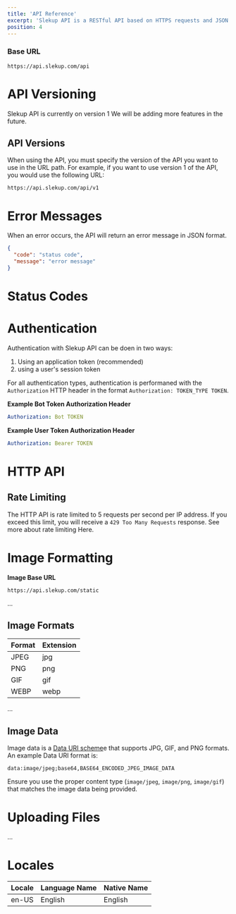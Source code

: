 ```yaml
---
title: 'API Reference'
excerpt: 'Slekup API is a RESTful API based on HTTPS requests and JSON responses. It allows you to access your data in Slekup and create your own customized applications.'
position: 4
---
```


### Base URL

```plaintext
https://api.slekup.com/api
```

# API Versioning

<Alert
  type="warning"
  text="When versions become outdated, they will return 400 Bad Request."
/>

Slekup API is currently on version 1 We will be adding more features in the future.

## API Versions

<APIVersions />

When using the API, you must specify the version of the API you want to use in the URL path. For example, if you want to use version 1 of the API, you would use the following URL:

```plaintext
https://api.slekup.com/api/v1
```

# Error Messages

<Alert type="error" text="This section is not complete." />

When an error occurs, the API will return an error message in JSON format.

```json
{
  "code": "status code",
  "message": "error message"
}
```

# Status Codes

<Alert
  type="info"
  text="You will typically not receive most of these status codes. Status codes 200, 400, 401, 403, 404, and 500 are the most common."
/>

<StatusCodes />

# Authentication

<Alert type="error" text="This section is not complete." />

Authentication with Slekup API can be doen in two ways:

1. Using an application token (recommended)
2. using a user's session token

For all authentication types, authentication is performaned with the `Authorization` HTTP header in the format `Authorization: TOKEN_TYPE TOKEN`.

**Example Bot Token Authorization Header**

```yaml
Authorization: Bot TOKEN
```

**Example User Token Authorization Header**

```yaml
Authorization: Bearer TOKEN
```

# HTTP API

<Alert type="error" text="This section is not complete." />

## Rate Limiting

The HTTP API is rate limited to 5 requests per second per IP address. If you exceed this limit, you will receive a `429 Too Many Requests` response. See more about rate limiting <Link href='/dev/docs/introduction/rate-limits'>Here</Link>.

# Image Formatting

<Alert type="error" text="This section is not complete." />

**Image Base URL**

```plaintext
https://api.slekup.com/static
```

...

## Image Formats

| Format | Extension |
| ------ | --------- |
| JPEG   | jpg       |
| PNG    | png       |
| GIF    | gif       |
| WEBP   | webp      |

...

## Image Data

Image data is a <a target="_blank" href="https://en.wikipedia.org/wiki/Data_URI_scheme">Data URI scheme</a>e that supports JPG, GIF, and PNG formats. An example Data URI format is:

```plaintext
data:image/jpeg;base64,BASE64_ENCODED_JPEG_IMAGE_DATA
```

Ensure you use the proper content type (`image/jpeg`, `image/png`, `image/gif`) that matches the image data being provided.

# Uploading Files

<Alert type="error" text="This section is not complete." />

<Alert
  type="info"
  text="A file upload size limit applies to all files in a request (rather than each individual file)."
/>

...

# Locales

<Alert type="error" text="This section is not complete." />

| Locale | Language Name | Native Name |
| ------ | ------------- | ----------- |
| en-US  | English       | English     |
